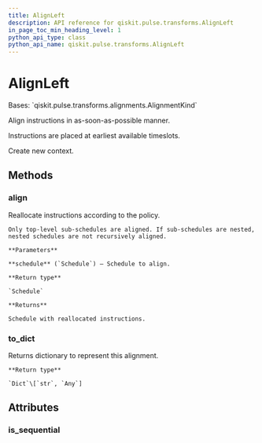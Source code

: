 ```yaml
---
title: AlignLeft
description: API reference for qiskit.pulse.transforms.AlignLeft
in_page_toc_min_heading_level: 1
python_api_type: class
python_api_name: qiskit.pulse.transforms.AlignLeft
---
```


# AlignLeft

<Class id="qiskit.pulse.transforms.AlignLeft" isDedicatedPage={true} github="https://github.com/qiskit/qiskit/tree/stable/0.19/qiskit/pulse/transforms/alignments.py" signature="AlignLeft">
  Bases: `qiskit.pulse.transforms.alignments.AlignmentKind`

  Align instructions in as-soon-as-possible manner.

  Instructions are placed at earliest available timeslots.

  Create new context.

  ## Methods

  ### align

  <Function id="qiskit.pulse.transforms.AlignLeft.align" name="align" signature="AlignLeft.align(schedule)">
    Reallocate instructions according to the policy.

    Only top-level sub-schedules are aligned. If sub-schedules are nested, nested schedules are not recursively aligned.

    **Parameters**

    **schedule** (`Schedule`) – Schedule to align.

    **Return type**

    `Schedule`

    **Returns**

    Schedule with reallocated instructions.
  </Function>

  ### to\_dict

  <Function id="qiskit.pulse.transforms.AlignLeft.to_dict" name="to_dict" signature="AlignLeft.to_dict()">
    Returns dictionary to represent this alignment.

    **Return type**

    `Dict`\[`str`, `Any`]
  </Function>

  ## Attributes

  ### is\_sequential

  <Attribute id="qiskit.pulse.transforms.AlignLeft.is_sequential" name="is_sequential" attributeValue="False" />
</Class>

